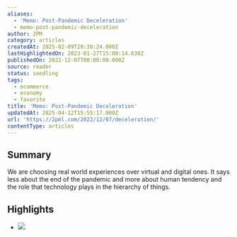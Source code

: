 ```yaml
---
aliases:
  - 'Memo: Post-Pandemic Deceleration'
  - memo-post-pandemic-deceleration
author: 2PM
category: articles
createdAt: 2025-02-09T20:38:24.000Z
lastHighlightedOn: 2023-01-27T15:00:14.630Z
publishedOn: 2022-12-07T00:00:00.000Z
source: reader
status: seedling
tags:
  - ecommerce
  - economy
  - favorite
title: 'Memo: Post-Pandemic Deceleration'
updatedAt: 2025-04-12T15:55:17.000Z
url: 'https://2pml.com/2022/12/07/deceleration/'
contentType: articles
---
```

## Summary

We are choosing real world experiences over virtual and digital ones. It says less about the end of the pandemic and more about human tendency and the role that technology plays in the hierarchy of things.

## Highlights

- ![](https://i0.wp.com/2pml.com/wp-content/uploads/2022/12/chart-12.05.2022-scaled.jpg?w=2048&ssl=1)

